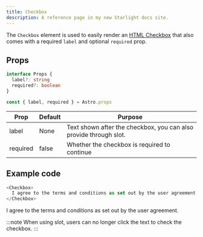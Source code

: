 ```yaml
---
title: Checkbox
description: A reference page in my new Starlight docs site.
---
```



The `Checkbox` element is used to easily render an [HTML Checkbox](https://www.w3schools.com/tags/att_input_type_checkbox.asp) that also comes with a required `label` and optional `required` prop.

## Props
```ts
interface Props {
  label?: string
  required?: boolean
}

const { label, required } = Astro.props
```

| Prop | Default | Purpose |
| ----------- | ----------- | ----------- |
| label | None | Text shown after the checkbox, you can also provide through slot. |
| required | false | Whether the checkbox is required to continue |

## Example code
```js title="index.astro"
<Checkbox>
  I agree to the terms and conditions as set out by the user agreement.
</Checkbox>
```

<Window>
  <Checkbox>
    I agree to the terms and conditions as set out by the user agreement.
  </Checkbox>
</Window>

:::note
When using slot, users can no longer click the text to check the checkbox.
:::